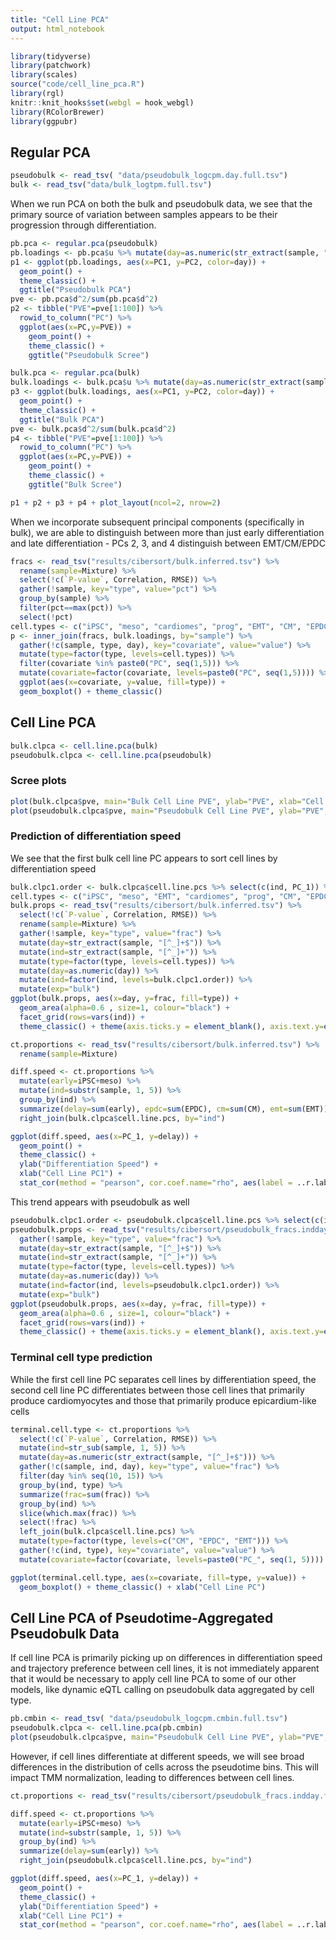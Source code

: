 ```yaml
---
title: "Cell Line PCA"
output: html_notebook
---
```

```r
library(tidyverse)
library(patchwork)
library(scales)
source("code/cell_line_pca.R")
library(rgl)
knitr::knit_hooks$set(webgl = hook_webgl)
library(RColorBrewer)
library(ggpubr)
```

## Regular PCA
```r
pseudobulk <- read_tsv( "data/pseudobulk_logcpm.day.full.tsv") 
bulk <- read_tsv("data/bulk_logtpm.full.tsv")
```

When we run PCA on both the bulk and pseudobulk data, we see that the primary source of variation between samples appears to be their progression through differentiation.
```r
pb.pca <- regular.pca(pseudobulk)
pb.loadings <- pb.pca$u %>% mutate(day=as.numeric(str_extract(sample, "[^_]+$")))
p1 <- ggplot(pb.loadings, aes(x=PC1, y=PC2, color=day)) + 
  geom_point() + 
  theme_classic() +
  ggtitle("Pseudobulk PCA")
pve <- pb.pca$d^2/sum(pb.pca$d^2)
p2 <- tibble("PVE"=pve[1:100]) %>%
  rowid_to_column("PC") %>%
  ggplot(aes(x=PC,y=PVE)) + 
    geom_point() + 
    theme_classic() +
    ggtitle("Pseudobulk Scree")

bulk.pca <- regular.pca(bulk)
bulk.loadings <- bulk.pca$u %>% mutate(day=as.numeric(str_extract(sample, "[^_]+$")))
p3 <- ggplot(bulk.loadings, aes(x=PC1, y=PC2, color=day)) + 
  geom_point() + 
  theme_classic() +
  ggtitle("Bulk PCA")
pve <- bulk.pca$d^2/sum(bulk.pca$d^2)
p4 <- tibble("PVE"=pve[1:100]) %>%
  rowid_to_column("PC") %>%
  ggplot(aes(x=PC,y=PVE)) + 
    geom_point() + 
    theme_classic() +
    ggtitle("Bulk Scree")

p1 + p2 + p3 + p4 + plot_layout(ncol=2, nrow=2)
```

When we incorporate subsequent principal components (specifically in bulk), we are able to distinguish between more than just early differentiation and late differentiation - PCs 2, 3, and 4 distinguish between EMT/CM/EPDC
```r
fracs <- read_tsv("results/cibersort/bulk.inferred.tsv") %>%
  rename(sample=Mixture) %>%
  select(!c(`P-value`, Correlation, RMSE)) %>%
  gather(!sample, key="type", value="pct") %>%
  group_by(sample) %>%
  filter(pct==max(pct)) %>%
  select(!pct)
cell.types <- c("iPSC", "meso", "cardiomes", "prog", "EMT", "CM", "EPDC")
p <- inner_join(fracs, bulk.loadings, by="sample") %>%
  gather(!c(sample, type, day), key="covariate", value="value") %>%
  mutate(type=factor(type, levels=cell.types)) %>%
  filter(covariate %in% paste0("PC", seq(1,5))) %>%
  mutate(covariate=factor(covariate, levels=paste0("PC", seq(1,5)))) %>%
  ggplot(aes(x=covariate, y=value, fill=type)) +
  geom_boxplot() + theme_classic()
```

<!-- What does this mean? Even in the bulk data, it is possible to resolve the multiple cell types we're working with -->
<!-- ```{r, 3dplot, webgl=TRUE} -->
<!-- type.res <- fracs %>% -->
<!--   left_join(bulk.loadings, by="sample") %>% -->
<!--   mutate(type=factor(type, levels=c("iPSC", "meso", "cardiomes", "EMT", "prog", "CM", "EPDC"))) -->
<!-- getPalette = colorRampPalette(brewer.pal(7, "Spectral")) -->
<!-- open3d() -->
<!-- plot3d(type.res$PC1, type.res$PC3, type.res$PC4, -->
<!--        col=getPalette(7)[type.res$type],  -->
<!--        alpha=.75, -->
<!--        size=2, -->
<!--        type='s', -->
<!--        xlab="PC1", ylab="PC3", zlab="PC4") -->
<!-- legend3d("topright", legend = levels(type.res$type), pch = 16, col = brewer.pal(7, "Spectral"), cex=1, inset=c(0.01, 0.01)) -->
<!-- ``` -->


## Cell Line PCA
```r
bulk.clpca <- cell.line.pca(bulk)
pseudobulk.clpca <- cell.line.pca(pseudobulk)
```

### Scree plots
```r
plot(bulk.clpca$pve, main="Bulk Cell Line PVE", ylab="PVE", xlab="Cell Line PC")
plot(pseudobulk.clpca$pve, main="Pseudobulk Cell Line PVE", ylab="PVE", xlab="Cell Line PC")
```

### Prediction of differentiation speed
We see that the first bulk cell line PC appears to sort cell lines by differentiation speed
```r
bulk.clpc1.order <- bulk.clpca$cell.line.pcs %>% select(c(ind, PC_1)) %>% arrange(PC_1) %>% .$ind
cell.types <- c("iPSC", "meso", "EMT", "cardiomes", "prog", "CM", "EPDC")
bulk.props <- read_tsv("results/cibersort/bulk.inferred.tsv") %>% 
  select(!c(`P-value`, Correlation, RMSE)) %>%
  rename(sample=Mixture) %>%
  gather(!sample, key="type", value="frac") %>% 
  mutate(day=str_extract(sample, "[^_]+$")) %>%
  mutate(ind=str_extract(sample, "[^_]+")) %>%
  mutate(type=factor(type, levels=cell.types)) %>%
  mutate(day=as.numeric(day)) %>%
  mutate(ind=factor(ind, levels=bulk.clpc1.order)) %>%
  mutate(exp="bulk")
ggplot(bulk.props, aes(x=day, y=frac, fill=type)) +
  geom_area(alpha=0.6 , size=1, colour="black") +
  facet_grid(rows=vars(ind)) +
  theme_classic() + theme(axis.ticks.y = element_blank(), axis.text.y=element_blank())
```

```r
ct.proportions <- read_tsv("results/cibersort/bulk.inferred.tsv") %>%
  rename(sample=Mixture)

diff.speed <- ct.proportions %>% 
  mutate(early=iPSC+meso) %>%
  mutate(ind=substr(sample, 1, 5)) %>%
  group_by(ind) %>%
  summarize(delay=sum(early), epdc=sum(EPDC), cm=sum(CM), emt=sum(EMT)) %>%
  right_join(bulk.clpca$cell.line.pcs, by="ind")

ggplot(diff.speed, aes(x=PC_1, y=delay)) +
  geom_point() +
  theme_classic() +
  ylab("Differentiation Speed") +
  xlab("Cell Line PC1") +
  stat_cor(method = "pearson", cor.coef.name="rho", aes(label = ..r.label..))
```

This trend appears with pseudobulk as well
```r
pseudobulk.clpc1.order <- pseudobulk.clpca$cell.line.pcs %>% select(c(ind, PC_1)) %>% arrange(PC_1) %>% .$ind
pseudobulk.props <- read_tsv("results/cibersort/pseudobulk_fracs.indday.full.true.tsv") %>% 
  gather(!sample, key="type", value="frac") %>% 
  mutate(day=str_extract(sample, "[^_]+$")) %>%
  mutate(ind=str_extract(sample, "[^_]+")) %>%
  mutate(type=factor(type, levels=cell.types)) %>%
  mutate(day=as.numeric(day)) %>%
  mutate(ind=factor(ind, levels=pseudobulk.clpc1.order)) %>%
  mutate(exp="bulk")
ggplot(pseudobulk.props, aes(x=day, y=frac, fill=type)) +
  geom_area(alpha=0.6 , size=1, colour="black") +
  facet_grid(rows=vars(ind)) +
  theme_classic() + theme(axis.ticks.y = element_blank(), axis.text.y=element_blank())
```

### Terminal cell type prediction
While the first cell line PC separates cell lines by differentiation speed, the second cell line PC differentiates between those cell lines that primarily produce cardiomyocytes and those that primarily produce epicardium-like cells
```r
terminal.cell.type <- ct.proportions %>%
  select(!c(`P-value`, Correlation, RMSE)) %>%
  mutate(ind=str_sub(sample, 1, 5)) %>%
  mutate(day=as.numeric(str_extract(sample, "[^_]+$"))) %>%
  gather(!c(sample, ind, day), key="type", value="frac") %>%
  filter(day %in% seq(10, 15)) %>%
  group_by(ind, type) %>%
  summarize(frac=sum(frac)) %>%
  group_by(ind) %>%
  slice(which.max(frac)) %>%
  select(!frac) %>%
  left_join(bulk.clpca$cell.line.pcs) %>%
  mutate(type=factor(type, levels=c("CM", "EPDC", "EMT"))) %>%
  gather(!c(ind, type), key="covariate", value="value") %>%
  mutate(covariate=factor(covariate, levels=paste0("PC_", seq(1, 5))))

ggplot(terminal.cell.type, aes(x=covariate, fill=type, y=value)) +
  geom_boxplot() + theme_classic() + xlab("Cell Line PC")
```

## Cell Line PCA of Pseudotime-Aggregated Pseudobulk Data
If cell line PCA is primarily picking up on differences in differentiation speed and trajectory preference between cell lines, it is not immediately apparent that it would be necessary to apply cell line PCA to some of our other models, like dynamic eQTL calling on pseudobulk data aggregated by cell type. 
```r
pb.cmbin <- read_tsv( "data/pseudobulk_logcpm.cmbin.full.tsv") 
pseudobulk.clpca <- cell.line.pca(pb.cmbin)
plot(pseudobulk.clpca$pve, main="Pseudobulk Cell Line PVE", ylab="PVE", xlab="Cell Line PC")
```

However, if cell lines differentiate at different speeds, we will see broad differences in the distribution of cells across the pseudotime bins. This will impact TMM normalization, leading to differences between cell lines. 
```r
ct.proportions <- read_tsv("results/cibersort/pseudobulk_fracs.indday.full.true.tsv")

diff.speed <- ct.proportions %>% 
  mutate(early=iPSC+meso) %>%
  mutate(ind=substr(sample, 1, 5)) %>%
  group_by(ind) %>%
  summarize(delay=sum(early)) %>%
  right_join(pseudobulk.clpca$cell.line.pcs, by="ind")

ggplot(diff.speed, aes(x=PC_1, y=delay)) +
  geom_point() +
  theme_classic() +
  ylab("Differentiation Speed") +
  xlab("Cell Line PC1") +
  stat_cor(method = "pearson", cor.coef.name="rho", aes(label = ..r.label..))
```

<!-- ## Correlation Analysis -->
<!-- Looking within each time point, do bulk samples from a specific cell line look more similar to pseudobulk samples from the same cell line than they do others? (Looking across all genes) -->
<!-- ```{r} -->
<!-- p <- read_tsv("results/eqtl_static/correlation.tsv") -->
<!-- p <- p %>% mutate(sim=if_else(cl1==cl2, "same", "diff")) -->
<!-- ggplot(p, aes(x=sim, y=rho, fill=sim)) + -->
<!--   geom_boxplot() + -->
<!--   facet_grid(rows=vars(day), cols=vars(npcs)) -->
<!-- ``` -->
<!-- Focus on one example and perform Wilcoxon's Rank Sum Test -->

<!-- ```{r, warning=FALSE, message=FALSE} -->
<!-- p1 <- p %>% filter((day=="day0") & (npcs==3)) -->
<!-- alt <- p1 %>% filter(sim=="same") %>% .$rho -->
<!-- null <- p1 %>% filter(sim=="diff") %>% .$rho -->
<!-- wilcox.test(alt, null, 'g') -->
<!-- ``` -->

<!-- Now look at a different metric, where each point corresponds to a single gene's correlation between  -->
<!-- ```{r} -->
<!-- p.gene <- read_tsv("results/eqtl_static/correlation2.tsv") -->
<!-- ggplot(p.gene, aes(x=permuted, y=rho, fill=permuted)) + -->
<!--   geom_boxplot() + -->
<!--   facet_grid(rows=vars(day), cols=vars(npcs)) -->
<!-- ``` -->

<!-- Focus on one example and perform Wilcoxon's Rank Sum Test -->
<!-- ```{r, warning=FALSE, message=FALSE} -->
<!-- p.gene1 <- p.gene %>% filter((day=="day0") & (npcs==0)) -->
<!-- alt <- p.gene1 %>% filter(permuted==FALSE) %>% .$rho -->
<!-- null <- p.gene1 %>% filter(permuted==TRUE) %>% .$rho -->
<!-- wilcox.test(alt, null, 'g') -->
<!-- ``` -->
